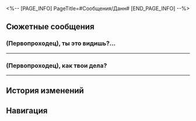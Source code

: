 <%-- [PAGE_INFO]
PageTitle=#Сообщения/Данн#
[END_PAGE_INFO] --%>
{{Сообщение Инфобокс
|id          = 40
|Изображение = НИП Данн Иконка.png
|Тип         = НИП
|Отправитель = Данн
|ПодписьСоо  = Я больше не в «Механической горячке», отстаньте.
|Фракция     = Ярило-VI
}}

==Сюжетные сообщения==
===(Первопроходец), ты это видишь?...===
{{Сообщения
|условие_получения = 
|текст =
:'''Данн:''' (Первопроходец), ты это видишь? Ты помнишь склад оружия, где происходило что-то странное? Я послал отряд охраны, и они обнаружили кое-что, что может тебя заинтересовать.
:'''Данн:''' Будет лучше, если мы поговорим с глазу на глаз. Я буду ждать тебя на старом месте в Запретной зоне.
:{Выбор} Уже бегу.
::'''(Первопроходец):''' Уже бегу.
:{Выбор} Попозже приду.
::'''(Первопроходец):''' Попозже приду.
;{Принятая миссия: Сосуд заурядности II}
}}
----

===(Первопроходец), как твои дела?===
{{Сообщения
|условие_получения = 
|текст =
:'''Данн:''' (Первопроходец), как твои дела?
:{Выбор} Я {{MC|ж=занята|м=занят}}.
::'''(Первопроходец):''' Я {{MC|ж=занята|м=занят}}.
::'''Данн:''' Значит, мы в одной лодке.
:{Выбор} Хотя бы Среброгривые Стражи больше меня не преследуют.
::'''(Первопроходец):''' Хотя бы Среброгривые Стражи больше меня не преследуют.
::'''Данн:''' Ха-ха, да.
:{Выбор} Неплохо.
::'''(Первопроходец):''' Неплохо.
::'''Данн:''' Замечательно.
:'''Данн:''' Послушай, (Первопроходец)... Наша дружба началась с драки...
:'''Данн:''' После сражения с вами я тщательно проверил безопасность Запретной зоны.
:'''Данн:''' Думаю, что пришло время провести масштабные военные учения, чтобы повысить бдительность новобранцев и их осведомлённость.
:{Выбор} И?..
::'''(Первопроходец):''' И?..
:{Выбор} А потом...
::'''(Первопроходец):''' А потом...
:'''Данн:''' Я бы хотел пригласить тебя в качестве главного инструктора, чтобы провести военные учения.
:'''Данн:''' Прошу тебя, (Первопроходец)! Новобранцам требуются твои наставления.
:'''Данн:''' Если будет свободная минутка, загляни ко мне в Запретную зону.
;{Принятая миссия: Марш зимних солдат}
}}
----

==История изменений==
{{История изменений|3.5}}

==Навигация==
{{Сообщения Навбокс}}